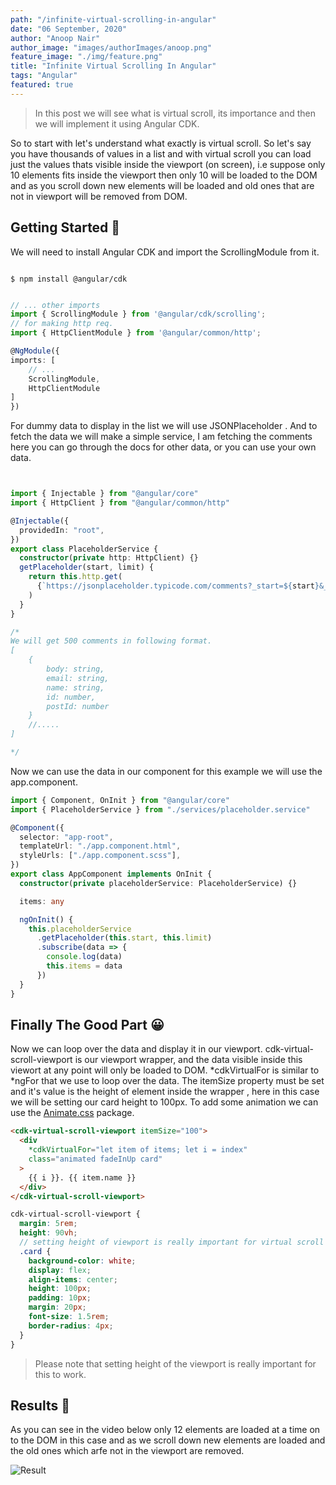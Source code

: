 ```yaml
---
path: "/infinite-virtual-scrolling-in-angular"
date: "06 September, 2020"
author: "Anoop Nair"
author_image: "images/authorImages/anoop.png"
feature_image: "./img/feature.png"
title: "Infinite Virtual Scrolling In Angular"
tags: "Angular"
featured: true
---
```


> In this post we will see what is virtual scroll, its importance and then we will implement it using Angular CDK.

So to start with let's understand what exactly is virtual scroll. So let's say you have thousands of values in a list and with virtual scroll you can load just the values thats visible inside the viewport (on screen), i.e suppose only 10 elements fits inside the viewport then only 10 will be loaded to the DOM and as you scroll down new elements will be loaded and old ones that are not in viewport will be removed from DOM.

## Getting Started 🚀

We will need to install Angular CDK and import the ScrollingModule from it.

<CodeTitle title="terminal" language="shell" />

```shell

$ npm install @angular/cdk

```

<CodeTitle title="app.module.ts" language="ts" />

```ts

// ... other imports
import { ScrollingModule } from '@angular/cdk/scrolling';
// for making http req.
import { HttpClientModule } from '@angular/common/http';

@NgModule({
imports: [
    // ...
    ScrollingModule,
    HttpClientModule
]
})

```

For dummy data to display in the list we will use JSONPlaceholder . And to fetch the data we will make a simple service, I am fetching the comments here you can go through the docs for other data, or you can use your own data.

<CodeTitle title="placeholder.service.ts" language="ts" />

```ts


import { Injectable } from "@angular/core"
import { HttpClient } from "@angular/common/http"

@Injectable({
  providedIn: "root",
})
export class PlaceholderService {
  constructor(private http: HttpClient) {}
  getPlaceholder(start, limit) {
    return this.http.get(
      {`https://jsonplaceholder.typicode.com/comments?_start=${start}&_limit=${limit}`}
    )
  }
}

/*
We will get 500 comments in following format.
[
    {
        body: string,
        email: string,
        name: string,
        id: number,
        postId: number
    }
    //.....
]

*/

```

Now we can use the data in our component for this example we will use the app.component.

<CodeTitle title="app.component.ts" language="ts" />

```ts
import { Component, OnInit } from "@angular/core"
import { PlaceholderService } from "./services/placeholder.service"

@Component({
  selector: "app-root",
  templateUrl: "./app.component.html",
  styleUrls: ["./app.component.scss"],
})
export class AppComponent implements OnInit {
  constructor(private placeholderService: PlaceholderService) {}

  items: any

  ngOnInit() {
    this.placeholderService
      .getPlaceholder(this.start, this.limit)
      .subscribe(data => {
        console.log(data)
        this.items = data
      })
  }
}
```

## Finally The Good Part 😀

Now we can loop over the data and display it in our viewport. cdk-virtual-scroll-viewport is our viewport wrapper, and the data visible inside this viewort at any point will only be loaded to DOM. *cdkVirtualFor is similar to *ngFor that we use to loop over the data. The itemSize property must be set and it's value is the height of element inside the wrapper , here in this case we will be setting our card height to 100px. To add some animation we can use the [Animate.css](https://www.npmjs.com/package/animate.css) package.

<CodeTitle title="app.component.html" language="html" />

```html
<cdk-virtual-scroll-viewport itemSize="100">
  <div
    *cdkVirtualFor="let item of items; let i = index"
    class="animated fadeInUp card"
  >
    {{ i }}. {{ item.name }}
  </div>
</cdk-virtual-scroll-viewport>
```

<CodeTitle title="app.component.scss" language="scss" />

```scss
cdk-virtual-scroll-viewport {
  margin: 5rem;
  height: 90vh;
  // setting height of viewport is really important for virtual scroll to work
  .card {
    background-color: white;
    display: flex;
    align-items: center;
    height: 100px;
    padding: 10px;
    margin: 20px;
    font-size: 1.5rem;
    border-radius: 4px;
  }
}
```

> Please note that setting height of the viewport is really important for this to work.

## Results 🎉

As you can see in the video below only 12 elements are loaded at a time on to the DOM in this case and as we scroll down new elements are loaded and the old ones which arfe not in the viewport are removed.

![Result](gifs/infinite-virtual-scrolling-in-angular/result.gif)
